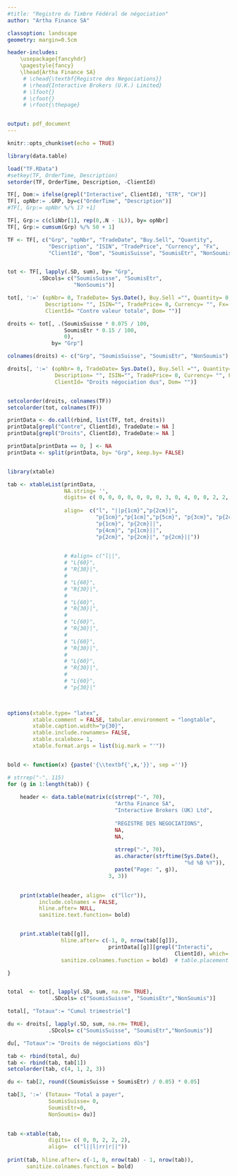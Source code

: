 ```yaml
---
#title: "Registre du Timbre Fédéral de négociation"
author: "Artha Finance SA"

classoption: landscape
geometry: margin=0.5cm

header-includes:
    \usepackage{fancyhdr}
    \pagestyle{fancy}
    \lhead{Artha Finance SA}
     # \chead{\textbf{Registre des Negociations}}
     # \rhead{Interactive Brokers (U.K.) Limited}
     # \lfoot{}
     # \cfoot{}
     # \rfoot{\thepage}


output: pdf_document
---
```


```r
knitr::opts_chunk$set(echo = TRUE)

```

<!-- Artha Finance Suisse SA -->
<!-- \hspace{519pt} -->
<!-- Interactive Brokers UK Ltd   -->


<!-- \begin{flushright} -->
<!-- `r format(Sys.Date(), "%e %B %Y")` -->
<!-- \end{flushright} -->


```r

library(data.table)

load("TF.RData")
#setkey(TF, OrderTime, Description)
setorder(TF, OrderTime, Description, -ClientId)

TF[, Dom:= ifelse(grepl("Interactive", ClientId), "ETR", "CH")]
TF[, opNbr:= .GRP, by=c("OrderTime", "Description")] 
#TF[, Grp:= opNbr %/% 17 +1]

TF[, Grp:= c(cliNbr[1], rep(0,.N - 1L)), by= opNbr]
TF[, Grp:= cumsum(Grp) %/% 50 + 1]

TF <- TF[, c("Grp", "opNbr", "TradeDate", "Buy.Sell", "Quantity",
             "Description", "ISIN", "TradePrice", "Currency", "Fx",
             "ClientId", "Dom", "SoumisSuisse", "SoumisEtr", "NonSoumis")]


tot <- TF[, lapply(.SD, sum), by= "Grp",
          .SDcols= c("SoumisSuisse", "SoumisEtr",
                     "NonSoumis")]

tot[, ':=' (opNbr= 0, TradeDate= Sys.Date(), Buy.Sell ="", Quantity= 0,
            Description= "", ISIN="", TradePrice= 0, Currency= "", Fx= 0,
            ClientId= "Contre valeur totale", Dom= "")]

droits <- tot[, .(SoumisSuisse * 0.075 / 100,
                  SoumisEtr * 0.15 / 100,
                  0), 
              by= "Grp"]

colnames(droits) <- c("Grp", "SoumisSuisse", "SoumisEtr", "NonSoumis")

droits[, ':=' (opNbr= 0, TradeDate= Sys.Date(), Buy.Sell ="", Quantity= 0,
               Description= "", ISIN="", TradePrice= 0, Currency= "", Fx= 0,
               ClientId= "Droits négociation dus", Dom= "")]


setcolorder(droits, colnames(TF))
setcolorder(tot, colnames(TF))

printData <- do.call(rbind, list(TF, tot, droits))
printData[grepl("Contre", ClientId), TradeDate:= NA ]
printData[grepl("Droits", ClientId), TradeDate:= NA ]

printData[printData == 0, ] <- NA 
printData <- split(printData, by= "Grp", keep.by= FALSE)



```


```r

library(xtable)

tab <- xtableList(printData,
                  NA.string= '',
                  digits= c( 0, 0, 0, 0, 0, 0, 0, 3, 0, 4, 0, 0, 2, 2, 2),
                  
                  align=  c("l", "||p{1cm}","p{2cm}|",
                            "p{1cm}","p{1cm]","p{5cm}", "p{3cm}", "p{2cm}|",
                            "p{1cm}", "p{2cm}||",
                            "p{4cm}", "p{1cm}||",
                            "p{2cm}", "p{2cm}|", "p{2cm}||"))

                  
                  # #align= c("l||",
                  # "L{60}",
                  # "R{30}|",
                  # 
                  # "L{60}",
                  # "R{30}|",
                  # 
                  # "L{60}",
                  # "R{30}|",
                  # 
                  # "L{60}",
                  # "R{30}|",
                  # 
                  # "L{60}",
                  # "R{30}|",
                  # 
                  # "L{60}",
                  # "R{30}|",
                  # 
                  # "L{60}",
                  # "p{30}|"
                  


options(xtable.type= "latex",
        xtable.comment = FALSE, tabular.environment = "longtable",
        xtable.caption.width="p{30}",
        xtable.include.rownames= FALSE,
        xtable.scalebox= 1,
        xtable.format.args = list(big.mark = "'"))


bold <- function(x) {paste('{\\textbf{',x,'}}', sep ='')}

# strrep("-", 115)
for (g in 1:length(tab)) {
    
    header <- data.table(matrix(c(strrep("-", 70), 
                                  "Artha Finance SA", 
                                  "Interactive Brokers (UK) Ltd",
                                  
                                  "REGISTRE DES NEGOCIATIONS",
                                  NA,
                                  NA,
                                  
                                  strrep("-", 70),
                                  as.character(strftime(Sys.Date(), 
                                                        "%d %B %Y")),
                                  paste("Page: ", g)),
                                3, 3))
    

    print(xtable(header, align=  c("llcr")),
          include.colnames = FALSE,
          hline.after= NULL,
          sanitize.text.function= bold)


    print.xtable(tab[[g]],
                 hline.after= c(-1, 0, nrow(tab[[g]]),
                                printData[[g]][grepl("Interacti",
                                                     ClientId), which= TRUE]),
                 sanitize.colnames.function = bold)  # table.placement = "!p")

}


total  <- tot[, lapply(.SD, sum, na.rm= TRUE),
              .SDcols= c("SoumisSuisse", "SoumisEtr","NonSoumis")]

total[, "Totaux":= "Cumul trimestriel"]

du <- droits[, lapply(.SD, sum, na.rm= TRUE),
             .SDcols= c("SoumisSuisse", "SoumisEtr","NonSoumis")]

du[, "Totaux":= "Droits de négociations dûs"]

tab <- rbind(total, du)
tab <- rbind(tab, tab[1])
setcolorder(tab, c(4, 1, 2, 3))

du <- tab[2, round((SoumisSuisse + SoumisEtr) / 0.05) * 0.05]

tab[3, ':=' (Totaux= "Total a payer",
             SoumisSuisse= 0,
             SoumisEtr=0,
             NonSoumis= du)]
    

tab <-xtable(tab,
             digits= c( 0, 0, 2, 2, 2),
             align=  c("l||l|rr|r||"))
             
print(tab, hline.after= c(-1, 0, nrow(tab) - 1, nrow(tab)),
      sanitize.colnames.function = bold)


```

